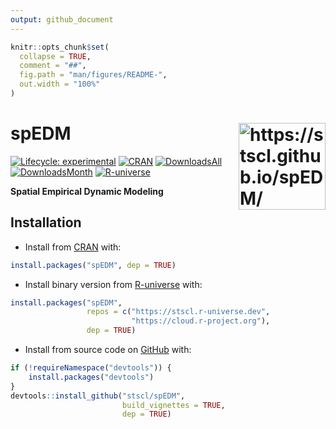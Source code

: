 ```yaml
---
output: github_document
---
```


<!-- README.md is generated from README.Rmd. Please edit that file -->

```r
knitr::opts_chunk$set(
  collapse = TRUE,
  comment = "##",
  fig.path = "man/figures/README-",
  out.width = "100%"
)
```

# spEDM <img src="man/figures/logo.png" align="right" height="139" alt="https://stscl.github.io/spEDM/">

<!-- badges: start -->
[![Lifecycle: experimental](https://img.shields.io/badge/lifecycle-experimental-cyan.svg)](https://lifecycle.r-lib.org/articles/stages.html#experimental)
[![CRAN](https://www.r-pkg.org/badges/version/spEDM)](https://CRAN.R-project.org/package=spEDM)
[![DownloadsAll](https://badgen.net/cran/dt/spEDM?color=orange)](https://CRAN.R-project.org/package=spEDM)
[![DownloadsMonth](https://cranlogs.r-pkg.org/badges/spEDM)](https://CRAN.R-project.org/package=spEDM)
[![R-universe](https://stscl.r-universe.dev/badges/spEDM?color=cyan)](https://stscl.r-universe.dev/spEDM)
<!-- badges: end -->

**Spatial Empirical Dynamic Modeling**

## Installation

- Install from [CRAN](https://CRAN.R-project.org/package=spEDM) with:

``` r
install.packages("spEDM", dep = TRUE)
```

- Install binary version from [R-universe](https://stscl.r-universe.dev/spEDM) with:

``` r
install.packages("spEDM",
                 repos = c("https://stscl.r-universe.dev",
                           "https://cloud.r-project.org"),
                 dep = TRUE)
```

- Install from source code on [GitHub](https://github.com/stscl/spEDM) with:

```r
if (!requireNamespace("devtools")) {
    install.packages("devtools")
}
devtools::install_github("stscl/spEDM",
                         build_vignettes = TRUE,
                         dep = TRUE)
```
